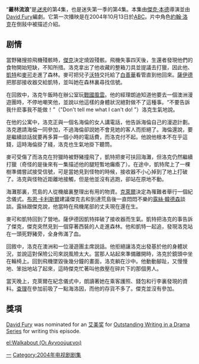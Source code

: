 {{電視節目
| 劇目        =  叢林流浪
| 連續劇       = -{zh-hans:迷失;zh-hk:迷;zh-tw:LOST檔案;}-
| Image =  <!-- Deleted image removed: [[File:Walkabout_LOST.jpg|250px]] -->
| 圖像說明      =洛克移動著他的腳趾。
| 季目       = 第一季
| 集目      = 第四集
| 播影時間      = 2004年10月13日
| 節目編號   = 102
| 編劇       = [[David_Fury|David Fury]]
| 導演     = [[傑克·本德|傑克·本德]]
| 演員       = 
| 集目列表 = [[迷失_(第一季)|迷失 (第一季)]]
| 上集         = [[一片空白|一片空白]]
| 下集         = [[小白兔_(迷失)|小白兔]]
}}

“'''叢林流浪'''”是''[[迷失|迷失]]''的第4集，也是迷失第一季的第4集。本集由[[傑克·本德|傑克·本德]]導演並由[[David_Fury|David Fury]]編劇。它第一次播映是在2004年10月13日於[[美國廣播公司|ABC]]。片中角色[[約翰·洛克|約翰·洛克]]在倒敍中被描述介紹。

==剧情==
當野豬搜掠飛機殘骸時，[[傑克·謝潑德|傑克]]決定燒毀殘骸。飛機失事四天後，生還者發現他們的食物開始短缺，不知所措。洛克拿出了他收藏的整箱刀具並提議去打獵，因此他、[[凱特·奧斯頓|凱特]]和[[麥可·道森|麥可]]走進了森林。麥可把兒子[[沃特·勞伊德|沃特]]交托給了[[白善華|白善華]]看管直到他回來。[[薩伊德·賈拉|薩伊德]]把那部接收器交給凱特，並叫她在森林裏尋找信號。

在回敘中，洛克午飯時在辦公室玩[[戰國風雲|戰國風雲]]。他的經理朗迪知道他要去一個澳洲漫遊團時，不停地嘲笑他，並說以他這樣的身體狀況絕對做不了這種事。“不要告訴我什麽事我不能做！”（"Don't tell me what I can't do! "）洛克生氣地說。

在他的公寓中，洛克正與一個名海倫的女人講電話，他告訴海倫自己的漫遊計劃。洛克邀請海倫一同參加，不過海倫卻説她不會見她的客人而拒絕了。海倫還說，要是繼續談話就要再多算一個小時的電話費，而洛克付不起。他說他根本不在乎這錢，這時海倫掛了綫，洛克也生氣地掛下聽筒。

麥可受傷了而洛克在狩獵時被野豬撞飛了，凱特把麥可扶回海灘，但洛克仍然繼續打獵（奇怪的是後來有一集描述他的腿短暫地癱瘓了）。在途中，凱特爬上了一棵樹準備嘗試接受信號，可是當她見到怪物的時候，接收器不小心掉到了地上打破了。洛克與怪物近距離地接觸，但是他並沒有逃跑，卻站在原地不動。

海灘那裏，荒島的人從機艙裏整理出有用的物資。[[克萊爾·李特頓|克萊爾]]決定為罹難者舉行一個紀念儀式。[[布恩·卡利斯爾|布恩·卡利斯爾]]建議傑克去和到達荒島後一直悶悶不樂的[[露絲·韓德森|露絲·韓德森]]談談。露絲跟傑克說，他當時在飛機尾部的丈夫現在還在生。

麥可和凱特回到了營地。薩伊德因凱特摔破了接收器而生氣。凱特把洛克的事告訴了傑克，傑克突然見到一個穿著西裝的人走進森林。他和凱特一起追，發現洛克站在一頭死野豬旁，全身佈滿了血。

回敘中，洛克在澳洲和一位漫遊團主席説話。他拒絕讓洛克出發基於他的身體狀況，並說這對保險公司來説風險太大。當那人站起來準備離開時，洛克於鏡頭中坐在輪椅上。回到飛機墜毀後幾分鐘的畫面，洛克躺在沙中。他動動腳趾，又慢慢地、笨拙地站了起來，這時傑克忙著叫他救壓在碎片下的那個男人。

當天晚上，克萊爾在紀念儀式中，朗讀著她在乘客護照、錢包和行李裏發現的資料。[[查理·佩斯|查理]]在參加前吸了一點海洛因，而他的存貨不多了。傑克並沒有參加。

==獎項==
[[David_Fury|David Fury]] was nominated for an [[艾美奖|艾美奖]] for [[Outstanding_Writing_in_a_Drama_Series|Outstanding Writing in a Drama Series]] for writing this episode.
{{迷失剧集}}
{{迷失角色表}}

[[Category:迷失|一]]
[[Category:2004年电视剧剧集|Category:2004年电视剧剧集]]

[[el:Walkabout_(Οι_Αγνοούμενοι)|el:Walkabout (Οι Αγνοούμενοι)]]